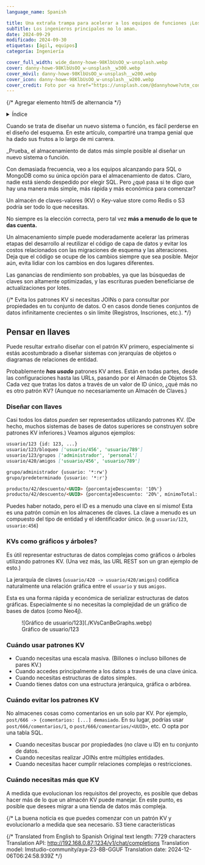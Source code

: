```yaml
---
language_name: Spanish

title: Una extraña trampa para acelerar a los equipos de funciones ¡Los ingenieros principales odian esto!
subTitle: Los ingenieros principales no lo aman.
date: 2024-09-29
modificado: 2024-09-30
etiquetas: [ágil, equipos]
categoría: Ingeniería

cover_full_width: wide_danny-howe-98KlbUsOO_w-unsplash.webp
cover: danny-howe-98KlbUsOO_w-unsplash__w300.webp
cover_móvil: danny-howe-98KlbUsOO_w-unsplash__w200.webp
cover_icon: danny-howe-98KlbUsOO_w-unsplash__w200.webp
cover_credit: Foto por <a href="https://unsplash.com/@dannyhowe?utm_content=creditCopyText&utm_medium=referral&utm_source=unsplash">Danny Howe</a> en <a href="https://unsplash.com/photos/red-and-white-neon-light-signage-98KlbUsOO_w?utm_content=creditCopyText&utm_medium=referral&utm_source=unsplash">Unsplash</a>
---
```


{/* Agregar elemento html5 de alternancia */}

<details>
<summary>Índice</summary>

- [Pensar en llaves](#pensar-en-llaves)
  - [Diseñar con llaves](#diseñar-con-llaves)
  - [KVs como gráficos y árboles?](#kvs-como-gráficos-y-árboles)
  - [Cuándo usar patrones KV](#cuándo-usar-patrones-kv)
  - [Cuándo evitar los patrones KV](#cuándo-evitar-los-patrones-kv)
  - [Cuándo necesitas más que KV](#cuándo-necesitas-más-que-kv)
- [Pasos siguientes](#pasos-siguientes)
  - [Servicio de hechos - Proyecto de referencia](#servicio-de-hechos---proyecto-de-referencia)
- [Conclusión](#conclusión)
  - [Lectura adicional](#lectura-adicional)

</details>

Cuando se trata de diseñar un nuevo sistema o función, es fácil perderse en el diseño del esquema. En este artículo, compartiré una trampa genial que ha dado sus frutos a lo largo de mi carrera.

<section class="breakout">
  _Prueba_ el almacenamiento de datos más simple posible al diseñar un nuevo sistema o función.
</section>

Con demasiada frecuencia, veo a los equipos alcanzando para SQL o MongoDB como su única opción para el almacenamiento de datos. Claro, nadie está siendo despedido por elegir SQL. Pero ¿qué pasa si te digo que hay una manera más simple, más rápida y más económica para comenzar?

Un almacén de claves-valores (KV) o Key-value store como Redis o S3 podría ser todo lo que necesitas.

No siempre es la elección correcta, pero tal vez **más a menudo de lo que te das cuenta.**

Un almacenamiento simple puede moderadamente acelerar las primeras etapas del desarrollo al reutilizar el código de capa de datos y evitar los costos relacionados con las migraciones de esquema y las alteraciones. Deja que el código se ocupe de los cambios siempre que sea posible. Mejor aún, evita lidiar con los cambios en dos lugares diferentes.

Las ganancias de rendimiento son probables, ya que las búsquedas de claves son altamente optimizadas, y las escrituras pueden beneficiarse de actualizaciones por lotes.

{/* Evita los patrones KV si necesitas JOINs o para consultar por propiedades en tu conjunto de datos. O en casos donde tienes conjuntos de datos infinitamente crecientes o sin límite (Registros, Inscriones, etc.). */}

## Pensar en llaves

Puede resultar extraño diseñar con el patrón KV primero, especialmente si estás acostumbrado a diseñar sistemas con jerarquías de objetos o diagramas de relaciones de entidad.

Probablemente ***has usado*** patrones KV antes. Están en todas partes, desde las configuraciones hasta las URLs, pasando por el Almacén de Objetos S3. Cada vez que tratas los datos a través de un valor de ID único, ¿qué más no es otro patrón KV? (Aunque no necesariamente un Almacén de Claves.)

### Diseñar con llaves

Casi todos los datos _pueden_ ser representados utilizando patrones KV. (De hecho, muchos sistemas de bases de datos superiores se construyen sobre patrones KV inferiores.) Veamos algunos ejemplos:

```markdown
usuario/123 {id: 123, ...}
usuario/123/bloqueo ['usuario/456', 'usuario/789']
usuario/123/grupos ['administrador', 'personal']
usuario/420/amigos ['usuario/456', 'usuario/789']

grupo/administrador {usuario: '*:rw'}
grupo/predeterminado {usuario: '*:r'}

producto/42/descuento/<UUID> {porcentajeDescuento: '10%'}
producto/42/descuento/<UUID> {porcentajeDescuento: '20%', mínimoTotal: 100.0}
```

Puedes haber notado, pero el ID es a menudo una clave en sí mismo! Esta es una patrón común en los almacenes de claves. La clave a menudo es un compuesto del tipo de entidad y el identificador único. (e.g `usuario/123`, `usuario:456`)

### KVs como gráficos y árboles?

Es útil representar estructuras de datos complejas como gráficos o árboles utilizando patrones KV. (Una vez más, las URL REST son un gran ejemplo de esto.)

La jerarquía de claves (`usuario/420 -> usuario/420/amigos`) codifica naturalmente una relación gráfica entre el `usuario` y sus `amigos`.

Esta es una forma rápida y económica de serializar estructuras de datos gráficas. Especialmente si no necesitas la complejidad de un gráfico de bases de datos (como Neo4j).

<figure>
![Gráfico de usuario/123](./KVsCanBeGraphs.webp)
<figcaption>Gráfico de usuario/123</figcaption>
</figure>

### Cuándo usar patrones KV

- Cuando necesitas una escala masiva. (Billones o incluso billones de pares KV.)
- Cuando accedes principalmente a los datos a través de una clave única.
- Cuando necesitas estructuras de datos simples.
- Cuando tienes datos con una estructura jerárquica, gráfica o arbórea.

### Cuándo evitar los patrones KV

No almacenes cosas como comentarios en un solo par KV. Por ejemplo, `post/666 -> {comentarios: [...] demasiado`. En su lugar, podrías usar `post/666/comentarios/1`, o `post/666/comentarios/<UUID>`, etc. O opta por una tabla SQL.

- Cuando necesitas buscar por propiedades (no clave u ID) en tu conjunto de datos.
- Cuando necesitas realizar JOINs entre múltiples entidades.
- Cuando necesitas hacer cumplir relaciones complejas o restricciones.

### Cuándo necesitas más que KV

A medida que evolucionan los requisitos del proyecto, es posible que debas hacer más de lo que un almacén KV puede manejar. En este punto, es posible que desees migrar a una tienda de datos más compleja.

{/* La buena noticia es que puedes comenzar con un patrón KV y evolucionarlo a medida que sea necesario. S3 tiene características


{/* Translated from English to Spanish
Original text length: 7729 characters
Translation API: http://192.168.0.87:1234/v1/chat/completions
Translation model: lmstudio-community/aya-23-8B-GGUF
Translation date: 2024-12-06T06:24:58.939Z */}


